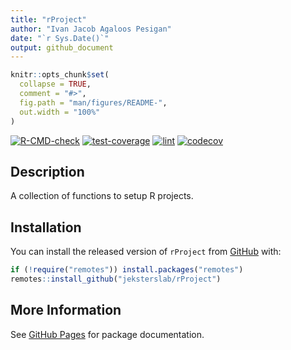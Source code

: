 ```yaml
---
title: "rProject"
author: "Ivan Jacob Agaloos Pesigan"
date: "`r Sys.Date()`"
output: github_document
---
```


<!-- README.md is generated from README.Rmd. Please edit that file -->

```r
knitr::opts_chunk$set(
  collapse = TRUE,
  comment = "#>",
  fig.path = "man/figures/README-",
  out.width = "100%"
)
```

<!-- badges: start -->
[![R-CMD-check](https://github.com/jeksterslab/rProject/workflows/R-CMD-check/badge.svg)](https://github.com/jeksterslab/rProject/actions)
[![test-coverage](https://github.com/jeksterslab/rProject/actions/workflows/test-coverage.yaml/badge.svg)](https://github.com/jeksterslab/rProject/actions/workflows/test-coverage.yaml)
[![lint](https://github.com/jeksterslab/rProject/actions/workflows/lint.yaml/badge.svg)](https://github.com/jeksterslab/rProject/actions/workflows/lint.yaml)
[![codecov](https://codecov.io/gh/jeksterslab/rProject/branch/main/graph/badge.svg)](https://codecov.io/gh/jeksterslab/rProject)
<!-- badges: end -->

## Description

A collection of functions to setup R projects.

## Installation

You can install the released version of
`rProject`
from
[GitHub](https://github.com/jeksterslab/rProject) with:

```r
if (!require("remotes")) install.packages("remotes")
remotes::install_github("jeksterslab/rProject")
```

## More Information

See
[GitHub Pages](https://jeksterslab.github.io/rProject/index.html)
for package documentation.

